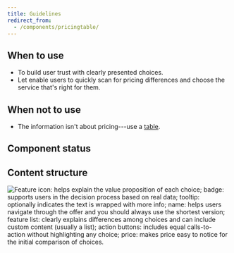 ```yaml
---
title: Guidelines
redirect_from:
  - /components/pricingtable/
---
```


<ReactExample exampleId="PricingTable-progressive_disclosure" />

## When to use

- To build user trust with clearly presented choices.
- Let enable users to quickly scan for pricing differences and choose the service that's right for them.

## When not to use

- The information isn't about pricing---use a [table](/components/structure/table/).

## Component status

<ComponentStatus component="PricingTable" />

## Content structure

![Feature icon: helps explain the value proposition of each choice; badge: supports users in the decision process based on real data; tooltip: optionally indicates the text is wrapped with more info; name: helps users navigate through the offer and you should always use the shortest version; feature list: clearly explains differences among choices and can include custom content (usually a list); action buttons: includes equal calls-to-action without highlighting any choice; price: makes price easy to notice for the initial comparison of choices.](fileId:4QJZqvBvRrLu6t9mwObCkA;nodeId:0%3A310)
